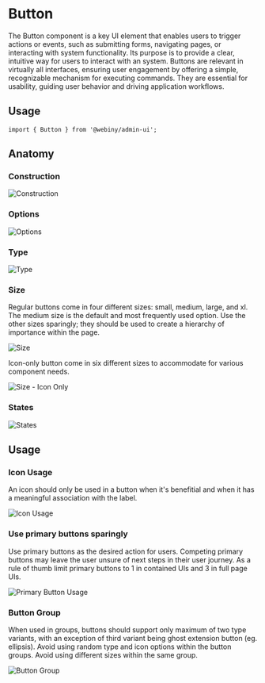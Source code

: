 

<Meta of={ButtonStories} />

# Button

The Button component is a key UI element that enables users to trigger actions or events, such as submitting forms, navigating pages, or interacting with system functionality. Its purpose is to provide a clear, intuitive way for users to interact with an system. Buttons are relevant in virtually all interfaces, ensuring user engagement by offering a simple, recognizable mechanism for executing commands. They are essential for usability, guiding user behavior and driving application workflows.

<Canvas of={ButtonStories.Primary} />

## Usage

```
import { Button } from '@webiny/admin-ui';
```

## Anatomy

### Construction
<img src="/images/storybook/button/contruction.png" alt="Construction"/>

### Options
<img src="/images/storybook/button/options.png" alt="Options"/>

### Type
<img src="/images/storybook/button/type.png" alt="Type"/>

### Size
Regular buttons come in four different sizes: small, medium, large, and xl. The medium size is the default and most frequently used option. Use the other sizes sparingly; they should be used to create a hierarchy of importance within the page.

<img src="/images/storybook/button/size.png" alt="Size"/>

Icon-only button come in six different sizes to accommodate for various component needs.

<img src="/images/storybook/button/size-icon-only.png" alt="Size - Icon Only"/>


### States
<img src="/images/storybook/button/states.png" alt="States"/>

## Usage

### Icon Usage
An icon should only be used in a button when it's benefitial and when it has a meaningful association with the label.

<img src="/images/storybook/button/icon-usage.png" alt="Icon Usage"/>

### Use primary buttons sparingly
Use primary buttons as the desired action for users. Competing primary buttons may leave the user unsure of next steps in their user journey. As a rule of thumb limit primary buttons to 1 in contained UIs and 3 in full page UIs.

<img src="/images/storybook/button/primary-button-usage.png" alt="Primary Button Usage"/>

### Button Group
When used in groups, buttons should support only maximum of two type variants, with an exception of third variant being ghost extension button (eg. ellipsis). Avoid using random type and icon options within the button groups. Avoid using different sizes within the same group.

<img src="/images/storybook/button/button-group.png" alt="Button Group"/>

